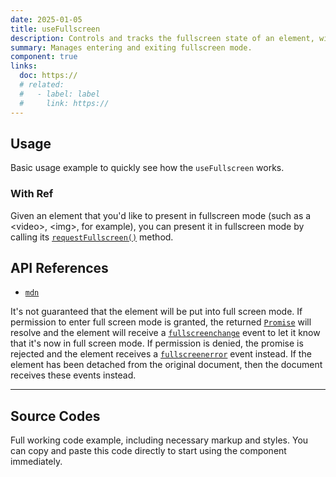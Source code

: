 ```yaml
---
date: 2025-01-05
title: useFullscreen
description: Controls and tracks the fullscreen state of an element, with programmatic toggle support.
summary: Manages entering and exiting fullscreen mode.
component: true
links:
  doc: https://
  # related:
  #   - label: label
  #     link: https://
---
```


## Usage

Basic usage example to quickly see how the `useFullscreen` works.

<UseFullscreenDemosUsage />

### With Ref

Given an element that you'd like to present in fullscreen mode (such as a &lt;video&gt;, &lt;img&gt;, for example), you can present it in fullscreen mode by calling its [`requestFullscreen()`](https://developer.mozilla.org/en-US/docs/Web/API/Element/requestFullscreen) method.

<UseFullscreenDemosWithRefUsage />

## API References

- [`mdn`](https://developer.mozilla.org/en-US/docs/Web/API/Fullscreen_API)

It's not guaranteed that the element will be put into full screen mode. If permission to enter full screen mode is granted, the returned [`Promise`](https://developer.mozilla.org/en-US/docs/Web/JavaScript/Reference/Global_Objects/Promise) will resolve and the element will receive a [`fullscreenchange`](https://developer.mozilla.org/en-US/docs/Web/API/Element/fullscreenchange_event) event to let it know that it's now in full screen mode. If permission is denied, the promise is rejected and the element receives a [`fullscreenerror`](https://developer.mozilla.org/en-US/docs/Web/API/Element/fullscreenerror_event) event instead. If the element has been detached from the original document, then the document receives these events instead.

---

## Source Codes

Full working code example, including necessary markup and styles.
You can copy and paste this code directly to start using the component immediately.

<SourceCodes name="use-fullscreen" />
